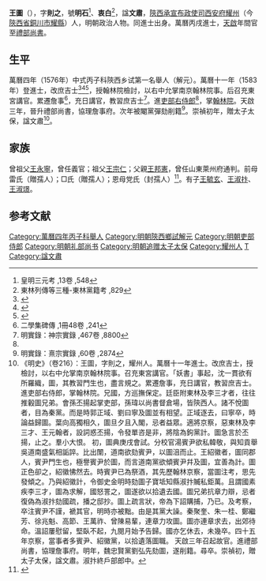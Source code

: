 {{明清人物信息框
| 姓名 = 王圖
| 原名 =
| 圖片名稱= 
| 圖片大小 =
| 圖片說明 = 
| 最高職務 = 禮部尚書
| 國家 = 大明 
| 爵位 =
| 籍貫 = 陝西西安府耀州
| 族裔 = 
| 旗籍 = 
| 字號 = 字則之，號明石
| 諡號 = 文肅
| 出生日期 = 萬曆五年（1577年）
| 出生地點 =
| 逝世日期 = 天啟七年（1627年）
| 逝世地點 =
| 墓葬 =
| 配偶 = 
| 親屬 = 
| 出身 =
* 萬曆四年丙子科陝西鄉試第一名舉人
* 萬曆十四年丙戌科同進士出身
| 經歷 =
| 著作 =  
}}
'''王圖'''（{{bd|1577年||1627年||W}}），字'''則之'''，號'''明石'''<ref>皇明三元考 ,13卷 ,548</ref>、'''衷白'''<ref>東林列傳等三種-東林黨籍考 ,829</ref>，諡'''文肅'''，[[陝西承宣布政使司|陝西承宣布政使司]][[西安府|西安府]][[耀州|耀州]]（今[[陝西省|陝西省]][[銅川市|銅川市]][[耀縣|耀縣]]）人，明朝政治人物。同進士出身。萬曆丙戌進士，[[天啟|天啟]]年間官至[[禮部尚書|禮部尚書]]。

== 生平 ==
萬曆四年（1576年）中式丙子科陝西乡试第一名舉人（解元）。萬曆十一年（1583年）登進士，改庶吉士<ref>{{Cite book|title=《皇明贡举考》卷五|last=（明）[[张朝瑞|张朝瑞]]|first=|publisher=《续修四库全书》史部第828册|year=|isbn=|location=|pages=}}</ref><ref>{{Cite book|title=贡举志五种 上|last=鲁小俊，江俊伟著|first=|publisher=武汉：武汉大学出版社|year=2009|isbn=978-7-307-07043-1|location=|pages=}}</ref><ref>{{Cite book|title=近代中国史料丛刊续辑 785-790 明清进士题名录索引 1-6|last=朱保炯，谢沛霖|first=|publisher=文海出版社|year=1981|isbn=|location=台湾}}</ref>，授翰林院檢討，以右中允掌南京翰林院事。后召充東宮講官。累遷詹事<ref>二學集碑傳 ,1冊48卷 ,241</ref>，充日講官，教習庶吉士<ref name="明實錄：神宗實錄 ,467卷 ,8800">明實錄：神宗實錄 ,467卷 ,8800</ref>。進[[吏部右侍郎|吏部右侍郎]]<ref name="明實錄：神宗實錄 ,467卷 ,8800"/>，掌[[翰林院|翰林院]]。天啟三年，晉升禮部尚書，協理詹事府。次年被閹黨彈劾削籍<ref>明實錄：熹宗實錄 ,60卷 ,2874</ref>。崇禎初年，贈太子太保，諡文肅<ref>《明史》（卷216）：王圖，字則之，耀州人。萬曆十一年進士。改庶吉士，授檢討，以右中允掌南京翰林院事。召充東宮講官。「妖書」事起，沈一貫欲有所羅織，圖，其教習門生也，盡言規之。累遷詹事，充日講官，教習庶吉士。進吏部右侍郎，掌翰林院。兄國，方巡撫保定。廷臣附東林及李三才者，往往推轂圖兄弟。會孫丕揚起掌吏部，孫瑋以尚書督倉場，皆陝西人。諸不悅圖者，目為秦黨。而是時郭正域、劉曰寧及圖並有相望。正域逐去，曰寧卒，時論益歸圖。葉向高獨相久，圖旦夕且入閣，忌者益眾。適將京察，惡東林及李三才、王元翰者，設詞惑丕揚，令發單咨是非，將陰為鉤黨計。圖急言於丕揚，止之。羣小大恨。 初，圖典庚戌會試。分校官湯賓尹欲私韓敬，與知貢舉吳道南盛氣相詬誶。比出闈，道南欲劾賓尹，以圖沮而止。王紹徽者，圖同郡人，賓尹門生也，極譽賓尹於圖，而言道南黨欲傾賓尹幷及圖，宜善為計。圖正色卻之，紹徽怫然去。時賓尹已為祭酒，其先歷翰林京察，當圖注考，思先發傾之。乃與紹徽計，令御史金明時劾圖子寶坻知縣淑抃贓私鉅萬。且謂國素疾李三才，圖為求解，國怒詈之，圖遂欲以拾遺去國。圖兄弟抗章力辯，忌者復偽為淑抃劾國疏，播之邸抄。圖上疏言狀，帝為下詔購捕，乃已。及考察，卒注賓尹不謹，褫其官，明時亦被黜。由是其黨大譟。秦聚奎、朱一桂、鄭繼芳、徐兆魁、高節、王萬祚、曾陳易輩，連章力攻圖。圖亦連章求去，出郊待命。溫詔屢慰留，堅臥不起，九閱月始予告歸。國亦乞休去，未幾卒。四十五年京察，當事者多賓尹、紹徽黨，以拾遺落圖職。 天啟三年召起故官。進禮部尚書，協理詹事府。明年，魏忠賢黨劉弘先劾圖，遂削籍。尋卒。崇禎初，贈太子太保，諡文肅。淑抃終戶部郎中。</ref>。

==家族==
曾祖父[[王永寧|王永寧]]，曾任義官；祖父[[王宗仁|王宗仁]]；父親[[王邦憲|王邦憲]]，曾任山東萊州府通判。前母雷氏（贈孺人）；□氏（贈孺人）；恩母党氏（封孺人）<ref>{{Cite book|title=天一阁藏明代科举录选刊 登科录 点校本|last=龚延明主编|first=|publisher=宁波出版社|year=2016|isbn=978-7-5526-2320-8|location=宁波|pages=|quote=《天一閣藏明代科舉錄選刊.登科錄》之《萬曆丙戌科進士同年總綠》}}</ref>。有子[[王毓玄|王毓玄]]、[[王淑抃|王淑抃]]、[[王淑璟|王淑璟]]。

==参考文献==
{{reflist}}
{{萬曆十四年丙戌科殿試金榜}}

{{DEFAULTSORT:Wang王}}
[[Category:萬曆四年丙子科舉人|Category:萬曆四年丙子科舉人]]
[[Category:明朝陝西鄉試解元|Category:明朝陝西鄉試解元]]
[[Category:明朝吏部侍郎|Category:明朝吏部侍郎]]
[[Category:明朝礼部尚书|Category:明朝礼部尚书]]
[[Category:明朝追赠太子太保|Category:明朝追赠太子太保]]
[[Category:耀州人|Category:耀州人]]
[[Category:王姓|T]]
[[Category:諡文肅|Category:諡文肅]]